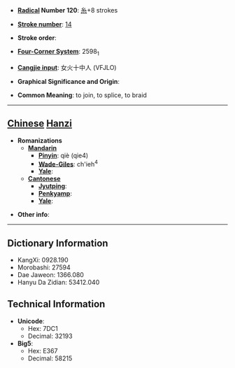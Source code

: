 * '''[[Wiktionary:Chinese radical index| Radical]] Number 120''': [[Wiktionary:Chinese radical index 糸|糸]]+8 strokes

* '''[[Wiktionary:Chinese total strokes index|Stroke number]]''': [[Wiktionary:Chinese total strokes index 14|14]]

* '''Stroke order''': 

* '''[[Wiktionary:Chinese four corner index|Four-Corner System]]''': 2598<sub>1</sub>

* '''[[Wiktionary:Chinese Cangjie index|Cangjie input]]''': 女火十中人 (VFJLO)

* '''Graphical Significance and Origin''': 

* '''Common Meaning''': to join, to splice, to braid

----

== [[Chinese]] [[Hanzi]] ==

* '''Romanizations'''
** '''[[Mandarin]]'''
*** '''[[Pinyin]]''': qiè (qie4)
*** '''[[Wade-Giles]]''': ch'ieh<sup>4</sup>
*** '''[[Yale]]''': 
** '''[[Cantonese]]'''
*** '''[[Jyutping]]''':
*** '''[[Penkyamp]]''': 
*** '''[[Yale]]''': 

* '''Other info''': 

----

== Dictionary Information ==

* KangXi: 0928.190
* Morobashi: 27594
* Dae Jaweon: 1366.080
* Hanyu Da Zidian: 53412.040

== Technical Information ==

* '''Unicode''':
** Hex: 7DC1
** Decimal: 32193
* '''Big5''':
** Hex: E367
** Decimal: 58215